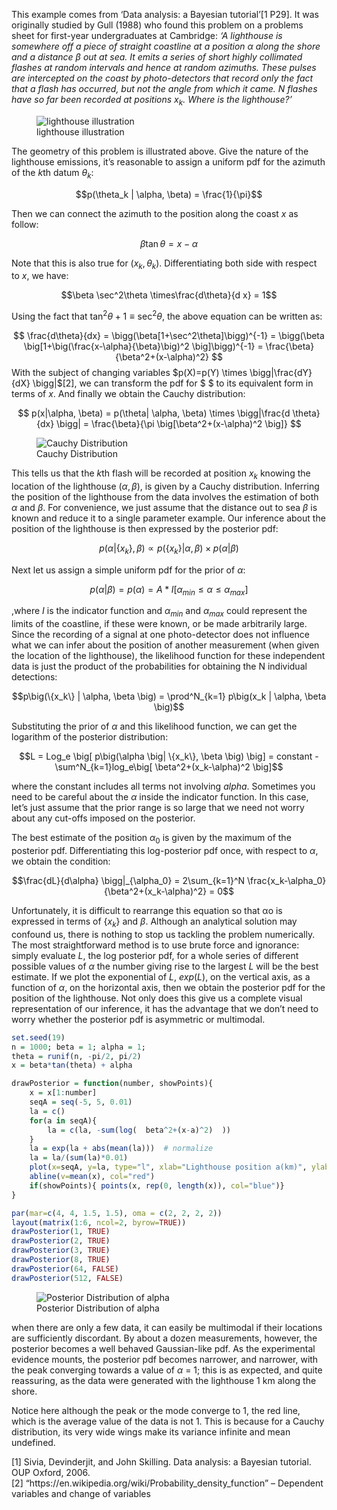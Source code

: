 
This example comes from 'Data analysis: a Bayesian tutorial'[1 P29]. It was originally studied by Gull (1988) who found this problem on a problems sheet for first-year undergraduates at Cambridge: 
<cite>
'A lighthouse is somewhere off a piece of straight coastline at a position $\alpha$ along the shore and a distance $\beta$ out at sea. It emits a series of short highly collimated flashes at random intervals and hence at random azimuths. These pulses are intercepted on the coast by photo-detectors that record only the fact that a flash has occurred, but not the angle from which it came. $N$ flashes have so far been recorded at positions $x_k$. Where is the lighthouse?'
</cite>

<div class="centered" style="width:600px; height=400px">
![lighthouse illustration](illustration_lighthouse.png)
</div>

The geometry of this problem is illustrated above. Give the nature of the lighthouse emissions, it's reasonable to assign a uniform pdf for the azimuth of the $k$th datum $\theta_k$:

$$p(\theta_k | \alpha, \beta) = \frac{1}{\pi}$$

Then we can connect the azimuth to the position along the coast $x$ as follow:

$$\beta \tan\theta = x-\alpha$$

Note that this is also true for $(x_k, \theta_k)$. Differentiating both side with respect to $x$, we have: 

$$\beta \sec^2\theta \times\frac{d\theta}{d x} = 1$$

Using the fact that $\tan^2\theta+1 \equiv \sec^2\theta$, the above equation can be written as: 

$$
\frac{d\theta}{dx} = \bigg(\beta[1+\sec^2\theta]\bigg)^{-1} = \bigg(\beta \big[1+\big(\frac{x-\alpha}{\beta}\big)^2 \big]\bigg)^{-1} = \frac{\beta}{\beta^2+(x-\alpha)^2}
$$
With the subject of changing variables $p(X)=p(Y) \times \bigg|\frac{dY}{dX} \bigg|$[2], we can transform the pdf for $ \theta $ to its equivalent form in terms of $x$. And finally we obtain the Cauchy distribution: 

$$
p(x|\alpha, \beta) = p(\theta| \alpha, \beta) \times \bigg|\frac{d \theta}{dx} \bigg| = \frac{\beta}{\pi \big[\beta^2+(x-\alpha)^2 \big]}
$$

<div class="centered" style="width:600px; height=400px">
![Cauchy Distribution](cauchy_distribution.png)
</div>

This tells us that the $k$th flash will be recorded at position $x_k$ knowing the location of the lighthouse $(\alpha, \beta)$, is given by a Cauchy distribution. Inferring the position of the lighthouse from the data involves the estimation of both $\alpha$ and $\beta$. For convenience, we just assume that the distance out to sea $\beta$ is known and reduce it to a single parameter example. Our inference about the position of the lighthouse is then expressed by the posterior pdf: 

$$p\big(\alpha | \{x_k\}, \beta \big) \propto p\big( \{x_k\} | \alpha, \beta \big) \times p\big( \alpha | \beta \big)$$

Next let us assign a simple uniform pdf for the prior of $\alpha$:

$$p\big( \alpha| \beta \big) = p\big( \alpha \big) = A*I[\alpha_{min} \le \alpha \le \alpha_{max}]$$

,where $I$ is the indicator function and $\alpha_{min}$ and $\alpha_{max}$ could represent the limits of the coastline, if these were known, or be made arbitrarily large. Since the recording of a signal at one photo-detector does not influence what we can infer about the position of another measurement (when given the location of the lighthouse), the likelihood function for these independent data is just the product of the probabilities for obtaining the N individual detections:

$$p\big(\{x_k\} | \alpha, \beta \big) = \prod^N_{k=1} p\big(x_k | \alpha, \beta \big)$$

Substituting the prior of $\alpha$ and this likelihood function, we can get the logarithm of the posterior distribution: 

$$L = Log_e \big[ p\big(\alpha \big| \{x_k\}, \beta \big) \big] = constant - \sum^N_{k=1}log_e\big[ \beta^2+(x_k-\alpha)^2 \big]$$


where the constant includes all terms not involving $alpha$. Sometimes you need to be careful about the $\alpha$ inside the indicator function. In this case, let's just assume that the prior range is so large that we need not worry about any cut-offs imposed on the posterior.

The best estimate of the position $\alpha_0$ is given by the maximum of the posterior pdf. Differentiating this log-posterior pdf once, with respect to $\alpha$, we obtain the condition:

$$\frac{dL}{d\alpha} \bigg|_{\alpha_0} = 2\sum_{k=1}^N \frac{x_k-\alpha_0}{\beta^2+(x_k-\alpha)^2} = 0$$

Unfortunately, it is difficult to rearrange this equation so that αo is expressed in terms of $\{ x_k \}$ and $\beta$. Although an analytical solution may confound us, there is nothing to stop us tackling the problem numerically. The most straightforward method is to use brute force and ignorance: simply evaluate $L$, the log posterior pdf, for a whole series of different possible values of $\alpha$ the number giving rise to the largest $L$ will be the best estimate. If we plot the exponential of $L$, $exp(L)$, on the vertical axis, as a function of $\alpha$, on the horizontal axis, then we obtain the posterior pdf for the position of the lighthouse. Not only does this give us a complete visual representation of our inference, it has the advantage that we don’t need to worry whether the posterior pdf is asymmetric or multimodal.



```r
set.seed(19)
n = 1000; beta = 1; alpha = 1;
theta = runif(n, -pi/2, pi/2)
x = beta*tan(theta) + alpha

drawPosterior = function(number, showPoints){
    x = x[1:number]
    seqA = seq(-5, 5, 0.01)
    la = c()
    for(a in seqA){
        la = c(la, -sum(log(  beta^2+(x-a)^2)  ))
    }
    la = exp(la + abs(mean(la)))  # normalize
    la = la/(sum(la)*0.01)
    plot(x=seqA, y=la, type="l", xlab="Lighthouse position a(km)", ylab="p(a|{x},beta)")
    abline(v=mean(x), col="red")
    if(showPoints){ points(x, rep(0, length(x)), col="blue")}
}

par(mar=c(4, 4, 1.5, 1.5), oma = c(2, 2, 2, 2))
layout(matrix(1:6, ncol=2, byrow=TRUE))
drawPosterior(1, TRUE)
drawPosterior(2, TRUE)
drawPosterior(3, TRUE)
drawPosterior(8, TRUE)
drawPosterior(64, FALSE)
drawPosterior(512, FALSE)
```
<div class="centered" style="width:600px; height=400px">
![Posterior Distribution of alpha](posterior.png)
</div>

when there are only a few data, it can easily be multimodal if their locations are sufficiently discordant. By about a dozen measurements, however, the posterior becomes a well behaved Gaussian-like pdf. As the experimental evidence mounts, the posterior pdf becomes narrower, and narrower, with the peak converging towards a value of $\alpha$ = 1; this is as expected, and quite reassuring, as the data were generated with the lighthouse 1 km along the shore.    

Notice here although the peak or the mode converge to 1, the red line, which is the average value of the data is not 1. This is because for a Cauchy distribution, its very wide wings make its variance infinite and mean undefined.  


[1] Sivia, Devinderjit, and John Skilling. Data analysis: a Bayesian tutorial. OUP Oxford, 2006.    
[2] "https://en.wikipedia.org/wiki/Probability_density_function" -- Dependent variables and change of variables


